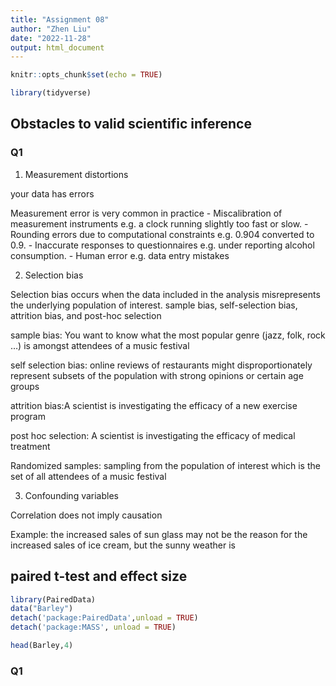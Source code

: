 ```yaml
---
title: "Assignment 08"
author: "Zhen Liu"
date: "2022-11-28"
output: html_document
---
```


```r
knitr::opts_chunk$set(echo = TRUE)
```

```r
library(tidyverse)
```


## Obstacles to valid scientific inference

### Q1


1. Measurement distortions

your data has errors

Measurement error is very common in practice
- Miscalibration of measurement instruments e.g. a clock running slightly too fast or slow.
- Rounding errors due to computational constraints e.g. 0.904 converted to 0.9.
- Inaccurate responses to questionnaires e.g. under reporting alcohol consumption.
- Human error e.g. data entry mistakes

2. Selection bias

Selection bias occurs when the data included in the analysis misrepresents the underlying population of interest.
sample bias, self-selection bias, attrition bias, and post-hoc selection

sample bias: You want to know what the most popular genre (jazz, folk, rock …) is amongst attendees of a music festival

self selection bias: online reviews of restaurants might disproportionately represent subsets of the population with strong opinions or certain age groups

attrition bias:A scientist is investigating the efficacy of a new exercise program

post hoc selection: A scientist is investigating the efficacy of medical treatment


Randomized samples: sampling from the population of interest which is the set of all attendees of a music festival


3. Confounding variables

Correlation does not imply causation

Example: the increased sales of sun glass may not be the reason for the increased sales of ice cream, but the sunny weather is


## paired t-test and effect size

```r

library(PairedData)
data("Barley")
detach('package:PairedData',unload = TRUE)
detach('package:MASS', unload = TRUE)

head(Barley,4)

```

### Q1





